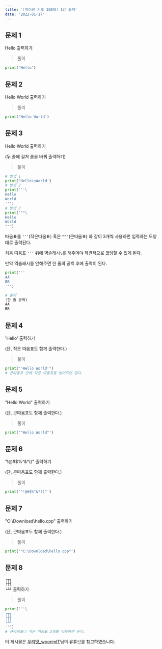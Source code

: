 ```yaml
---
title: '[파이썬 기초 100제] 1강 출력'
date: '2022-01-17'
---
```


## 문제 1

Hello 출력하기

> 풀이

```python
print('Hello')
```

## 문제 2

Hello World 출력하기

> 풀이

```python
print('Hello World')
```

## 문제 3

Hello World 출력하기

(두 줄에 걸쳐 줄을 바꿔 출력하기)

> 풀이

```python
# 방법 1
print('Hello\nWorld')
# 방법 2
print('''\
Hello
World
''')
# 방법 3
print("""\
Hello
World
""")
```

<Toggle open summary="TIP">

따옴표를 `'''`(작은따옴표) 혹은 `"""`(큰따옴표) 와 같이 3개씩 사용하면 입력하는 모양대로 출력된다.

처음 따음표 `'''` 뒤에 역슬래시`\`를 해주어야 직관적으로 코딩할 수 있게 된다.

만약 역슬래시를 안해주면 한 줄의 공백 후에 출력이 된다.

```python
print('''
AA
BB
''')

# 출력
(한 줄 공백)
AA
BB
```

</Toggle>

## 문제 4

'Hello' 출력하기

(단, 작은 따옴표도 함께 출력한다.)

> 풀이

```python
print("'Hello World'")
# 큰따옴표 안에 작은 따옴표를 넣어주면 된다.
```

## 문제 5

"Hello World" 출력하기

(단, 큰따옴표도 함께 출력한다.)

> 풀이

```python
print('"Hello World"')
```

## 문제 6

"!@#$%^&*()" 출력하기

(단, 큰따옴표도 함께 출력한다.)

> 풀이

```python
print('"!@#$%^&*()"')
```

## 문제 7

"C:\Download\hello.cpp" 출력하기

(단, 큰따옴표도 함께 출력한다.)

> 풀이

```python
print('"C:\Download\hello.cpp"')
```

## 문제 8

`┌┬┐`<br/>
`├┼┤`<br/>
`└┴┘` 출력하기

> 풀이

```python
print('''\
┌┬┐
├┼┤ 
└┴┘
''')
# 큰따옴표나 작은 따옴표 3개를 이용하면 된다.
```

<Callout type="info">

이 게시물은 [우리밋_woorimIT](https://www.youtube.com/watch?v=7sykajCtgCw&list=PLSK4WsJ8JS4dOszA7Zr8paqI81Mv27tNq&index=2)님의 유튜브를 참고하였습니다.

</Callout>
